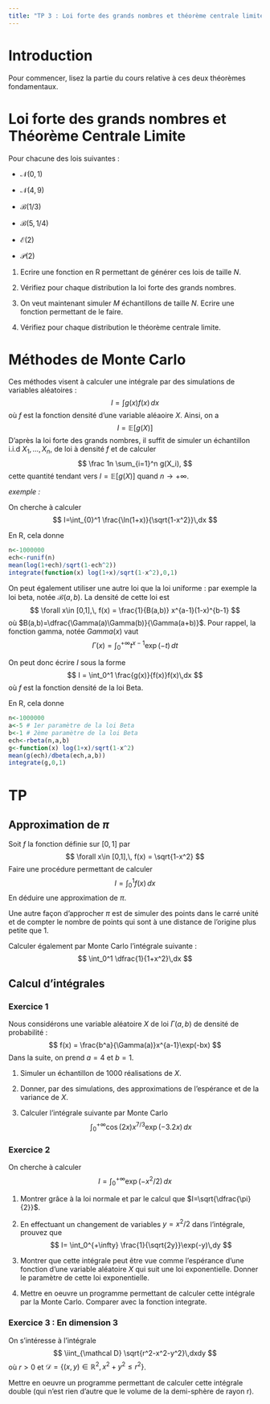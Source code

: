 ```yaml
---
title: "TP 3 : Loi forte des grands nombres et théorème centrale limite"
---
```



# Introduction

Pour commencer, lisez la partie du cours relative à ces deux théorèmes fondamentaux.

# Loi forte des grands nombres et Théorème Centrale Limite

Pour chacune des lois suivantes :

- $\mathcal N(0,1)$

- $\mathcal N(4,9)$

- $\mathcal B(1/3)$

- $\mathcal B(5,1/4)$

- $\mathcal E(2)$

- $\mathcal P(2)$

1. Ecrire une fonction en R permettant de générer ces lois de taille $N$.

2. Vérifiez pour chaque distribution la loi forte des grands nombres.

3. On veut maintenant simuler $M$ échantillons de taille $N$. Ecrire une fonction permettant de le faire.

4. Vérifiez pour chaque distribution le théorème centrale limite.

# Méthodes de Monte Carlo

Ces méthodes visent à calculer une intégrale par des simulations de variables aléatoires :
$$
I = \int g(x)f(x)\,dx
$$
où $f$ est la fonction densité d'une variable aléaoire $X$. Ainsi, on a 
$$
I=\mathbb E[g(X)]
$$
D'après la loi forte des grands nombres, il suffit de simuler un échantillon i.i.d $X_1,\ldots,X_n$, de loi à densité $f$ et de calculer
$$
\frac 1n \sum_{i=1}^n g(X_i),
$$
cette quantité tendant vers $I=\mathbb E[g(X)]$ quand $n\to +\infty$.

*exemple :*

On cherche à calculer
$$
I=\int_{0}^1 \frac{\ln(1+x)}{\sqrt{1-x^2}}\,dx
$$

En R, cela donne
```r
n<-1000000
ech<-runif(n)
mean(log(1+ech)/sqrt(1-ech^2))
integrate(function(x) log(1+x)/sqrt(1-x^2),0,1)
```

On peut également utiliser une autre loi que la loi uniforme : par exemple la loi beta, notée $\mathcal B(a,b)$. La densité de cette loi est
$$
\forall x\in [0,1],\, f(x) = \frac{1}{B(a,b)} x^{a-1}(1-x)^{b-1}
$$
où $B(a,b)=\dfrac{\Gamma(a)\Gamma(b)}{\Gamma(a+b)}$. Pour rappel, la fonction gamma, notée $Gamma(x)$ vaut
$$
\Gamma(x) = \int_0^{+\infty} t^{x-1}\exp(-t)\,dt
$$

On peut donc écrire $I$ sous la forme
$$
I = \int_0^1 \frac{g(x)}{f(x)}f(x)\,dx
$$
où $f$ est la fonction densité de la loi Beta.

En R, cela donne
```r
n<-1000000
a<-5 # 1er paramètre de la loi Beta
b<-1 # 2ème paramètre de la loi Beta
ech<-rbeta(n,a,b)
g<-function(x) log(1+x)/sqrt(1-x^2)
mean(g(ech)/dbeta(ech,a,b))
integrate(g,0,1)
```

# TP

## Approximation de $\pi$

Soit $f$ la fonction définie sur $[0,1]$ par
$$
\forall x\in [0,1],\, f(x) = \sqrt{1-x^2}
$$
Faire une procédure permettant de calculer
$$
I=\int_0^1 f(x)\,dx
$$
En déduire une approximation de $\pi$.

Une autre façon d'approcher $\pi$ est de simuler des points dans le carré unité et de compter le nombre de points qui sont à une distance de l'origine plus petite que $1$.

Calculer également par Monte Carlo l'intégrale suivante :
$$
\int_0^1 \dfrac{1}{1+x^2}\,dx
$$

## Calcul d'intégrales

### Exercice 1

Nous considérons une variable aléatoire $X$ de loi $\Gamma(a,b)$ de densité de probabilité :
$$
f(x) = \frac{b^a}{\Gamma(a)}x^{a-1}\exp(-bx)
$$
Dans la suite, on prend $a= 4$ et $b= 1$.

1. Simuler un échantillon de 1000 réalisations de $X$.

2. Donner, par des simulations, des approximations de l'espérance et de la variance de $X$.

3. Calculer l'intégrale suivante par Monte Carlo
$$
\int_0^{+\infty} \cos(2x)x^{7/3}\exp(-3.2x)\,dx
$$

### Exercice 2

On cherche à calculer
$$
I = \int_0^{+\infty} \exp(-x^2/2)\,dx
$$

1. Montrer grâce à la loi normale et par le calcul que $I=\sqrt{\dfrac{\pi}{2}}$.

2. En effectuant un changement de variables $y=x^2/2$ dans l'intégrale, prouvez que
$$
I= \int_0^{+\infty} \frac{1}{\sqrt{2y}}\exp(-y)\,dy
$$

3. Montrer que cette intégrale peut être vue comme l'espérance d'une fonction d'une variable aléatoire $X$ qui suit une loi exponentielle. Donner le paramètre de cette loi exponentielle.

4. Mettre en oeuvre un programme permettant de calculer cette intégrale par la Monte Carlo. Comparer avec la fonction integrate.

### Exercice 3 : En dimension 3

On s'intéresse à l'intégrale
$$
\iint_{\mathcal D} \sqrt{r^2-x^2-y^2}\,dxdy
$$
où $r>0$ et $\mathcal D=\{(x,y)\in \mathbb R^2,\, x^2+y^2\leq r^2\}$.

Mettre en oeuvre un programme permettant de calculer cette intégrale double (qui n'est rien d'autre que le volume de la demi-sphère de rayon r).





